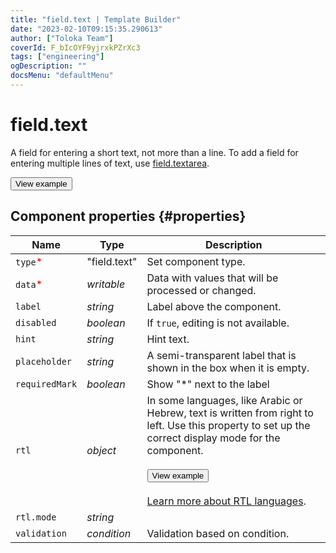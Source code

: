 ```yaml
---
title: "field.text | Template Builder"
date: "2023-02-10T09:15:35.290613"
author: ["Toloka Team"]
coverId: F_bIcOYF9yjrxkPZrXc3
tags: ["engineering"]
ogDescription: ""
docsMenu: "defaultMenu"
---
```



# field.text

A field for entering a short text, not more than a line. To add a field for entering multiple lines of text, use [field.textarea](/docs-new/template-builder/reference/field.textarea).

<Button themeColor="light" view="default" size="l" type="link" url="https://ya.cc/t/Td071KW53twmp2">View example</Button>

## Component properties {#properties}

**Name** | **Type** | **Description**
----- | ----- | -----
`type`<span style="color: red">\*</span> | "field.text" | Set component type.
`data`<span style="color: red">\*</span> | _writable_ | Data with values that will be processed or changed.
`label` | _string_ | Label above the component.
`disabled` | _boolean_ | If `true`, editing is not available.
`hint` | _string_ | Hint text.
`placeholder` | _string_ | A semi-transparent label that is shown in the box when it is empty.
`requiredMark` | _boolean_ | Show "\*" next to the label
`rtl` | _object_ | In some languages, like Arabic or Hebrew, text is written from right to left. Use this property to set up the correct display mode for the component.<br/><br/><Button themeColor="light" view="default" size="l" type="link" url="https://ya.cc/t/tq6fCNm_3ttFBW">View example</Button><br/><br/>[Learn more about RTL languages](https://www.w3.org/International/questions/qa-scripts).
`rtl.mode` | _string_ | <FieldTextTable1/>
`validation` | _condition_ | Validation based on condition.
